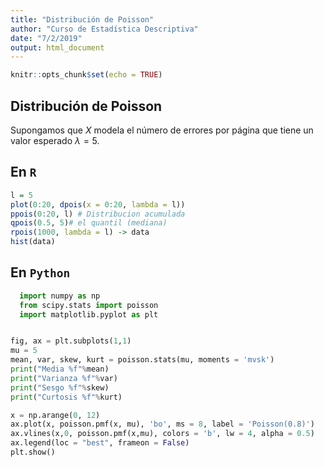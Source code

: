 ```yaml
---
title: "Distribución de Poisson"
author: "Curso de Estadística Descriptiva"
date: "7/2/2019"
output: html_document
---
```


```r
knitr::opts_chunk$set(echo = TRUE)
```

## Distribución de Poisson

Supongamos que $X$ modela el número de errores por página que tiene un valor esperado $\lambda = 5$.

## En `R`
```r
l = 5
plot(0:20, dpois(x = 0:20, lambda = l))
ppois(0:20, l) # Distribucion acumulada
qpois(0.5, 5)# el quantil (mediana)
rpois(1000, lambda = l) -> data
hist(data)
```

## En `Python`

```python
  import numpy as np
  from scipy.stats import poisson
  import matplotlib.pyplot as plt


fig, ax = plt.subplots(1,1)
mu = 5
mean, var, skew, kurt = poisson.stats(mu, moments = 'mvsk')
print("Media %f"%mean)
print("Varianza %f"%var)
print("Sesgo %f"%skew)
print("Curtosis %f"%kurt)

x = np.arange(0, 12)
ax.plot(x, poisson.pmf(x, mu), 'bo', ms = 8, label = 'Poisson(0.8)')
ax.vlines(x,0, poisson.pmf(x,mu), colors = 'b', lw = 4, alpha = 0.5)
ax.legend(loc = "best", frameon = False)
plt.show()
```

